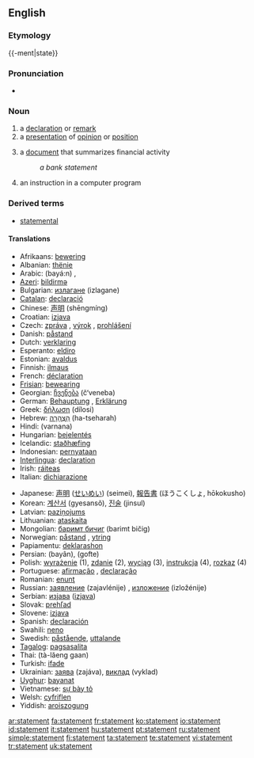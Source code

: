 {{wikipedia|dab=statement}}
==English==
===Etymology===
{{-ment|state}}

===Pronunciation===
*{{audio|en-us-statement.ogg|Audio (US)}}

===Noun===
{{en-noun}}

# a [[declaration]] or [[remark]]
# a [[presentation]] of [[opinion]] or [[position]]
# {{finance}} a [[document]] that summarizes financial activity
#:''a bank statement''
# {{computing}} an instruction in a computer program

===Derived terms===
*[[statemental]]

====Translations====
{{rfc-level|Translations at L4+ not in L3 POS section (AutoFormat would have corrected level of Derived terms)}}
{{trans-top|declaration or remark}}
*Afrikaans: [[bewering]]
*Albanian: [[thënie]]
*Arabic: {{ARchar|[[بيان]]}} (bayá:n) {{m}}, {{ARchar|[[تصريح]]}} {{unicode|(taʂrí:ħ)}} {{m}}
*[[Azeri]]: [[bildirmə]]
*Bulgarian: [[излагане]] (izlagane) {{n}}
*[[Catalan]]: [[declaració]] {{f}}
*Chinese: [[声明]] (shēngmíng)
*Croatian: [[izjava]] {{f}}
*Czech: [[zpráva]] {{f}}, [[výrok]] {{m}}, [[prohlášení]] {{n}}
*Danish: [[påstand]]
*Dutch: [[verklaring]]
*Esperanto: [[eldiro]]
*Estonian: [[avaldus]]
*Finnish: [[ilmaus]]
*French: [[déclaration]] {{f}}
*[[Frisian]]: [[bewearing]]
*Georgian: [[ჩვენება]] (č‘veneba)
*German: [[Behauptung]] {{f}}, [[Erklärung]] {{f}}
*Greek: [[δήλωση]] (dílosi) {{f}}
*Hebrew: [[הצהרה|הַצְהָרָה]] (ha-tseharah) {{f}}
*Hindi: (varnana)
*Hungarian: [[bejelentés]]
*Icelandic: [[staðhæfing]]
*Indonesian: [[pernyataan]]
*[[Interlingua]]: [[declaration]]
*Irish: [[ráiteas]]
*Italian: [[dichiarazione]]
{{trans-mid}}
*Japanese: [[声明]] ([[せいめい]]) (seimei), [[報告書]] (ほうこくしょ, hōkokusho)
*Korean: [[계산서]] (gyesansŏ), [[진술]] (jinsul)
*Latvian: [[paziņojums]]
*Lithuanian: [[ataskaita]]
*Mongolian: [[баримт бичиг]] (barimt bičig)
*Norwegian: [[påstand]] {{m}}, [[ytring]] {{c}}
*Papiamentu: [[deklarashon]]
*Persian: {{FAchar|[[بیان]]}} (bayân), {{FAchar|[[گفته]]}} (gofte)
*Polish: [[wyrażenie]] {{n}} (1), [[zdanie]] {{n}} (2), [[wyciąg]] {{m}} (3), [[instrukcja]] {{f}} (4), [[rozkaz]] {{m}} (4)
*Portuguese: [[afirmação]] {{f}}, [[declaração]] {{f}}
*Romanian: [[enunţ]]
*Russian: [[заявление]] (zajavlénije) {{n}}, [[изложение]] (izložénije) {{n}}
*Serbian: [[изјава]] ([[izjava]])
*Slovak: [[prehľad]]
*Slovene: [[izjava]]
*Spanish: [[declaración]] {{f}}
*Swahili: [[neno]]
*Swedish: [[påstående]], [[uttalande]]
*[[Tagalog]]: [[pagsasalita]]
*Thai: {{THchar|[[แถลงการณ์]]}} (tà-lăeng gaan)
*Turkish: [[ifade]]
*Ukrainian: [[заява]] (zajáva), [[виклад]] (vyklad)
*[[Uyghur]]: [[bayanat]]
*Vietnamese: [[sự bày tỏ]]
*Welsh: [[cyfriflen]]
*Yiddish: [[aroiszogung]]
{{trans-bottom}}

[[ar:statement]]
[[fa:statement]]
[[fr:statement]]
[[ko:statement]]
[[io:statement]]
[[id:statement]]
[[it:statement]]
[[hu:statement]]
[[pt:statement]]
[[ru:statement]]
[[simple:statement]]
[[fi:statement]]
[[ta:statement]]
[[te:statement]]
[[vi:statement]]
[[tr:statement]]
[[uk:statement]]